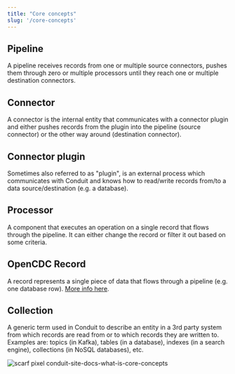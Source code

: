 ```yaml
---
title: "Core concepts"
slug: '/core-concepts'
---
```


## Pipeline 

A pipeline receives records from one or multiple source connectors, pushes them through zero 
or multiple processors until they reach one or multiple destination connectors.

## Connector 

A connector is the internal entity that communicates with a connector plugin and either pushes 
records from the plugin into the pipeline (source connector) or the other way around 
(destination connector).

## Connector plugin 

Sometimes also referred to as "plugin", is an external process which communicates with Conduit 
and knows how to read/write records from/to a data source/destination (e.g. a database).

## Processor 

A component that executes an operation on a single record that flows through the pipeline. 
It can either change the record or filter it out based on some criteria.

## OpenCDC Record 

A record represents a single piece of data that flows through a pipeline (e.g. one database row). 
[More info here](/docs/using/opencdc-record).

## Collection 

A generic term used in Conduit to describe an entity in a 3rd party system from which records 
are read from or to which records they are written to. Examples are: topics (in Kafka), tables 
(in a database), indexes (in a search engine), collections (in NoSQL databases), etc.

![scarf pixel conduit-site-docs-what-is-core-concepts](https://static.scarf.sh/a.png?x-pxid=8d2e502f-e2dd-43ab-a1c1-7a00ac3b0d68)